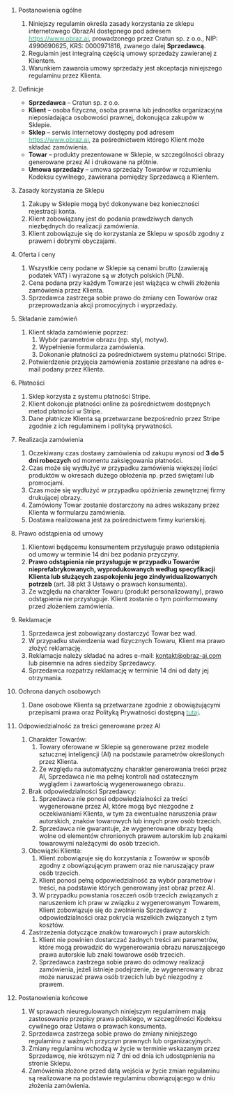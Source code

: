 1. Postanowienia ogólne
    1. Niniejszy regulamin określa zasady korzystania ze sklepu internetowego ObrazAI dostępnego pod adresem [<font color='#3BAE89'>https://www.obraz.ai</font>](https://www.obraz.ai), prowadzonego przez Cratun sp. z o.o., NIP: 4990690625, KRS: 0000971816, zwanego dalej **Sprzedawcą**.
    2. Regulamin jest integralną częścią umowy sprzedaży zawieranej z Klientem.
    3. Warunkiem zawarcia umowy sprzedaży jest akceptacja niniejszego regulaminu przez Klienta.


2. Definicje
    - **Sprzedawca** – Cratun sp. z o.o.
    - **Klient** – osoba fizyczna, osoba prawna lub jednostka organizacyjna nieposiadająca osobowości prawnej, dokonująca zakupów w Sklepie.
    - **Sklep** – serwis internetowy dostępny pod adresem [<font color='#3BAE89'>https://www.obraz.ai</font>](https://www.obraz.ai), za pośrednictwem którego Klient może składać zamówienia.
    - **Towar** – produkty prezentowane w Sklepie, w szczególności obrazy generowane przez AI i drukowane na płótnie.
    - **Umowa sprzedaży** – umowa sprzedaży Towarów w rozumieniu Kodeksu cywilnego, zawierana pomiędzy Sprzedawcą a Klientem.


3. Zasady korzystania ze Sklepu
    1. Zakupy w Sklepie mogą być dokonywane bez konieczności rejestracji konta.
    2. Klient zobowiązany jest do podania prawdziwych danych niezbędnych do realizacji zamówienia.
    3. Klient zobowiązuje się do korzystania ze Sklepu w sposób zgodny z prawem i dobrymi obyczajami.

4. Oferta i ceny
    1. Wszystkie ceny podane w Sklepie są cenami brutto (zawierają podatek VAT) i wyrażone są w złotych polskich (PLN).
    2. Cena podana przy każdym Towarze jest wiążąca w chwili złożenia zamówienia przez Klienta.
    3. Sprzedawca zastrzega sobie prawo do zmiany cen Towarów oraz przeprowadzania akcji promocyjnych i wyprzedaży.

5. Składanie zamówień
    1. Klient składa zamówienie poprzez:
        1. Wybór parametrów obrazu (np. styl, motyw).
        2. Wypełnienie formularza zamówienia.
        3. Dokonanie płatności za pośrednictwem systemu płatności Stripe.
    2. Potwierdzenie przyjęcia zamówienia zostanie przesłane na adres e-mail podany przez Klienta.

6. Płatności
    1. Sklep korzysta z systemu płatności Stripe.
    2. Klient dokonuje płatności online za pośrednictwem dostępnych metod płatności w Stripe.
    3. Dane płatnicze Klienta są przetwarzane bezpośrednio przez Stripe zgodnie z ich regulaminem i polityką prywatności.

7. Realizacja zamówienia
    1. Oczekiwany czas dostawy zamówienia od zakupu wynosi od **3 do 5 dni roboczych** od momentu zaksięgowania płatności.
    2. Czas może się wydłużyć w przypadku zamówienia większej ilości produktów w okresach dużego obłożenia np. przed świętami lub promocjami.
    3. Czas może się wydłużyć w przypadku opóźnienia zewnętrznej firmy drukującej obrazy.
    4. Zamówiony Towar zostanie dostarczony na adres wskazany przez Klienta w formularzu zamówienia.
    5. Dostawa realizowana jest za pośrednictwem firmy kurierskiej.

8. Prawo odstąpienia od umowy
    1. Klientowi będącemu konsumentem przysługuje prawo odstąpienia od umowy w terminie 14 dni bez podania przyczyny.
    2. **Prawo odstąpienia nie przysługuje w przypadku Towarów nieprefabrykowanych, wyprodukowanych według specyfikacji Klienta lub służących zaspokojeniu jego zindywidualizowanych potrzeb** (art. 38 pkt 3 Ustawy o prawach konsumenta).
    3. Ze względu na charakter Towaru (produkt personalizowany), prawo odstąpienia nie przysługuje. Klient zostanie o tym poinformowany przed złożeniem zamówienia.

9. Reklamacje
    1. Sprzedawca jest zobowiązany dostarczyć Towar bez wad.
    2. W przypadku stwierdzenia wad fizycznych Towaru, Klient ma prawo złożyć reklamację.
    3. Reklamacje należy składać na adres e-mail: kontakt@obraz-ai.com lub pisemnie na adres siedziby Sprzedawcy.
    4. Sprzedawca rozpatrzy reklamację w terminie 14 dni od daty jej otrzymania.

10. Ochrona danych osobowych
    1. Dane osobowe Klienta są przetwarzane zgodnie z obowiązującymi przepisami prawa oraz Polityką Prywatności dostępną [<font color='#3BAE89'>tutaj</font>](https://www.obraz-ai.com/privacy-policy).

11. Odpowiedzialność za treści generowane przez AI
    1. Charakter Towarów:
        1. Towary oferowane w Sklepie są generowane przez modele sztucznej inteligencji (AI) na podstawie parametrów określonych przez Klienta.
        2. Ze względu na automatyczny charakter generowania treści przez AI, Sprzedawca nie ma pełnej kontroli nad ostatecznym wyglądem i zawartością wygenerowanego obrazu.
     2. Brak odpowiedzialności Sprzedawcy:
         1. Sprzedawca nie ponosi odpowiedzialności za treści wygenerowane przez AI, które mogą być niezgodne z oczekiwaniami Klienta, w tym za ewentualne naruszenia praw autorskich, znaków towarowych lub innych praw osób trzecich.
         2. Sprzedawca nie gwarantuje, że wygenerowane obrazy będą wolne od elementów chronionych prawem autorskim lub znakami towarowymi należącymi do osób trzecich.
     3. Obowiązki Klienta:
         1. Klient zobowiązuje się do korzystania z Towarów w sposób zgodny z obowiązującym prawem oraz nie naruszający praw osób trzecich.
         2. Klient ponosi pełną odpowiedzialność za wybór parametrów i treści, na podstawie których generowany jest obraz przez AI.
         3. W przypadku powstania roszczeń osób trzecich związanych z naruszeniem ich praw w związku z wygenerowanym Towarem, Klient zobowiązuje się do zwolnienia Sprzedawcy z odpowiedzialności oraz pokrycia wszelkich związanych z tym kosztów.
     4. Zastrzeżenia dotyczące znaków towarowych i praw autorskich:
         1. Klient nie powinien dostarczać żadnych treści ani parametrów, które mogą prowadzić do wygenerowania obrazu naruszającego prawa autorskie lub znaki towarowe osób trzecich.
         2. Sprzedawca zastrzega sobie prawo do odmowy realizacji zamówienia, jeżeli istnieje podejrzenie, że wygenerowany obraz może naruszać prawa osób trzecich lub być niezgodny z prawem.

12. Postanowienia końcowe
    1. W sprawach nieuregulowanych niniejszym regulaminem mają zastosowanie przepisy prawa polskiego, w szczególności Kodeksu cywilnego oraz Ustawa o prawach konsumenta.
    2. Sprzedawca zastrzega sobie prawo do zmiany niniejszego regulaminu z ważnych przyczyn prawnych lub organizacyjnych.
    3. Zmiany regulaminu wchodzą w życie w terminie wskazanym przez Sprzedawcę, nie krótszym niż 7 dni od dnia ich udostępnienia na stronie Sklepu.
    4. Zamówienia złożone przed datą wejścia w życie zmian regulaminu są realizowane na podstawie regulaminu obowiązującego w dniu złożenia zamówienia.
